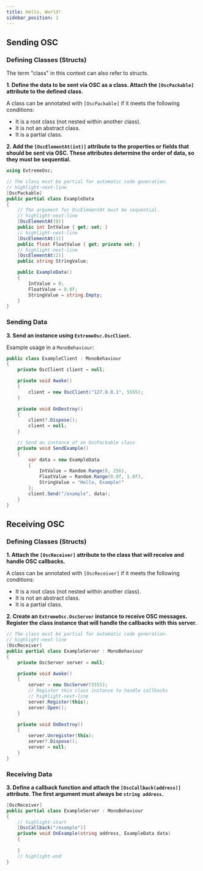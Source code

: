```yaml
---
title: Hello, World!
sidebar_position: 1
---
```


## Sending OSC

### Defining Classes (Structs)

The term "class" in this context can also refer to structs.

**1. Define the data to be sent via OSC as a class. Attach the `[OscPackable]` attribute to the defined class.**
   
A class can be annotated with `[OscPackable]` if it meets the following conditions:
- It is a root class (not nested within another class).
- It is not an abstract class.
- It is a partial class.

**2. Add the `[OscElementAt(int)]` attribute to the properties or fields that should be sent via OSC. These attributes determine the order of data, so they must be sequential.**

```csharp title="ExampleData.cs"
using ExtremeOsc;

// The class must be partial for automatic code generation.
// highlight-next-line
[OscPackable]
public partial class ExampleData
{
    // The argument for OscElementAt must be sequential.
    // highlight-next-line
    [OscElementAt(0)]
    public int IntValue { get; set; }
    // highlight-next-line
    [OscElementAt(1)]
    public float FloatValue { get; private set; }
    // highlight-next-line
    [OscElementAt(2)]
    public string StringValue;

    public ExampleData()
    {
        IntValue = 0;
        FloatValue = 0.0f;
        StringValue = string.Empty;
    }
}
```

### Sending Data

**3. Send an instance using `ExtremeOsc.OscClient`.**

Example usage in a `MonoBehaviour`:

```csharp title="ExampleClient.cs"
public class ExampleClient : MonoBehaviour
{
    private OscClient client = null;

    private void Awake()
    {
        client = new OscClient("127.0.0.1", 5555);
    }

    private void OnDestroy()
    {
        client?.Dispose();
        client = null;
    }

    // Send an instance of an OscPackable class
    private void SendExample()
    {
        var data = new ExampleData
        {
            IntValue = Random.Range(0, 256),
            FloatValue = Random.Range(0.0f, 1.0f),
            StringValue = "Hello, Example!"
        };
        client.Send("/example", data);
    }
}
```

## Receiving OSC

### Defining Classes (Structs)

**1. Attach the `[OscReceiver]` attribute to the class that will receive and handle OSC callbacks.**

A class can be annotated with `[OscReceiver]` if it meets the following conditions:
- It is a root class (not nested within another class).
- It is not an abstract class.
- It is a partial class.

**2. Create an `ExtremeOsc.OscServer` instance to receive OSC messages. Register the class instance that will handle the callbacks with this server.**

```csharp title="ExampleServer.cs"
// The class must be partial for automatic code generation.
// highlight-next-line
[OscReceiver]
public partial class ExampleServer : MonoBehaviour
{
    private OscServer server = null;

    private void Awake()
    {
        server = new OscServer(5555);
        // Register this class instance to handle callbacks
        // highlight-next-line
        server.Register(this);
        server.Open();
    }

    private void OnDestroy()
    {
        server.Unregister(this);
        server?.Dispose();
        server = null;
    }
}
```

### Receiving Data

**3. Define a callback function and attach the `[OscCallback(address)]` attribute. The first argument must always be `string address`.**

```csharp title="ExampleServer.cs"
[OscReceiver]
public partial class ExampleServer : MonoBehaviour
{
    // highlight-start
    [OscCallback("/example")]
    private void OnExample(string address, ExampleData data)
    {
        
    }
    // highlight-end
}
